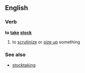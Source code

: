 ==English==
===Verb===
'''to [[take]] [[stock]]'''
# to [[scrutinize]] or [[size up]] something
===See also===
*[[stocktaking]]